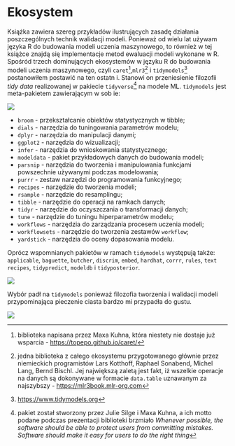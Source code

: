# Ekosystem

Książka zawiera szereg przykładów ilustrujących zasadę działania poszczególnych technik walidacji modeli.
Ponieważ od wielu lat używam języka R do budowania modeli uczenia maszynowego, to również w tej książce znajdą się implementacje metod ewaluacji modeli wykonane w R.
Spośród trzech dominujących ekosystemów w języku R do budowania modeli uczenia maszynowego, czyli `caret`[^intro-1],`mlr3`[^intro-2] i `tidymodels`[^intro-3] postanowiłem postawić na ten ostatn
i. Stanowi on przeniesienie filozofii *tidy data* realizowanej w pakiecie `tidyverse`[^intro-4] na modele
ML. `tidymodels` jest meta-pakietem zawierającym w sob
ie:

[^intro-1]: biblioteka napisana przez Maxa Kuhna, która niestety nie dostaje już wsparcia - <https://topepo.github.io/caret/>

[^intro-2]: jedna biblioteka z całego ekosystemu przygotowanego głównie przez niemieckich programistów Lars Kotthoff, Raphael Sonabend, Michel Lang, Bernd Bischl.
    Jej największą zaletą jest fakt, iż wszelkie operacje na danych są dokonywane w formacie `data.table` uznawanym za najszybszy - <https://mlr3book.mlr-org.com>

[^intro-3]: <https://www.tidymodels.org>

[^intro-4]: pakiet został stworzony przez Julie Silge i Maxa Kuhna, a ich motto podane podczas prezentacji biblioteki brzmiało *Whenever possible, the software should be able to protect users from committing mistakes. Software should make it easy for users to do the right thing*

![](images/Zrzut%20ekranu%202023-01-28%20o%2021.09.19.png)

-   `broom` - przekształcanie obiektów statystycznych w tibble;
-   `dials` - narzędzia do tuningowania parametrów modelu;
-   `dplyr` - narzędzia do manipulacji danymi;
-   `ggplot2` - narzędzia do wizualizacji;
-   `infer` - narzędzia do wnioskowania statystycznego;
-   `modeldata` - pakiet przykładowych danych do budowania modeli;
-   `parsnip` - narzędzia do tworzenia i manipulowania funkcjami powszechnie używanymi podczas modelowania;
-   `purrr` - zestaw narzędzi do programowania funkcyjnego;
-   `recipes` - narzędzie do tworzenia modeli;
-   `rsample` - narzędzie do resamplingu;
-   `tibble` - narzędzie do operacji na ramkach danych;
-   `tidyr` - narzędzie do oczyszczania o transformacji danych;
-   `tune` - narzędzie do tuningu hiperparametrów modelu;
-   `workflows` - narzędzia do zarządzania procesem uczenia modeli;
-   `workflowsets` - narzędzie do tworzenia zestawów `workflow`;
-   `yardstick` - narzędzia do oceny dopasowania modelu.

Oprócz wspomnianych pakietów w ramach `tidymodels` występują także: `applicable`, `baguette`, `butcher`, `discrim`, `embed`, `hardhat`, `corrr`, `rules`, `text recipes`, `tidypredict`, `modeldb` i `tidyposterior`.

::: column-margin
![](https://tenor.com/view/shocked-po-kung-fu-panda-gif-4255877.gif)
:::

Wybór padł na `tidymodels` ponieważ filozofia tworzenia i walidacji modeli przypominająca pieczenie ciasta bardzo mi przypadła do gustu.

![](images/Zrzut%20ekranu%202023-01-28%20o%2021.17.14.png)

